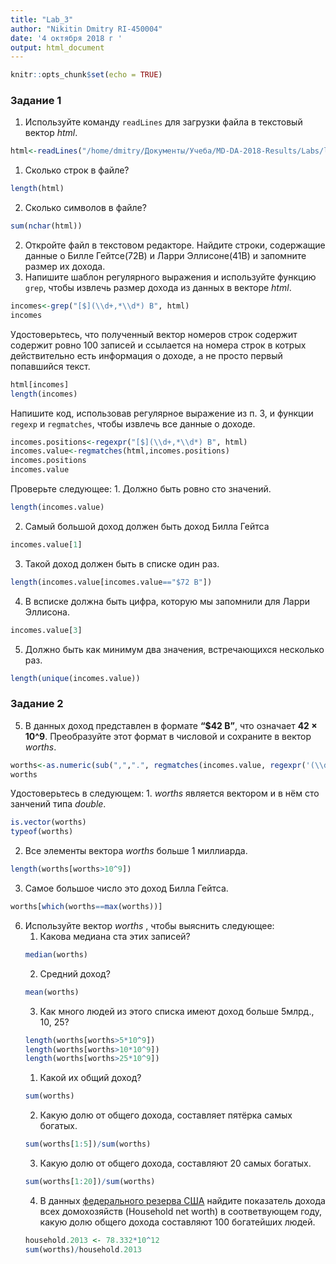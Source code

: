 ```yaml
---
title: "Lab_3"
author: "Nikitin Dmitry RI-450004"
date: '4 октября 2018 г '
output: html_document
---
```


```r
knitr::opts_chunk$set(echo = TRUE)
```
### Задание 1
1. Используйте команду ``readLines`` для загрузки файла в текстовый вектор _html_.
```r
html<-readLines("/home/dmitry/Документы/Учеба/MD-DA-2018-Results/Labs/lab3/forbes.htm" )
```
   1. Сколько строк в файле?
```r
length(html)
```
   2. Сколько символов в файле?
```r
sum(nchar(html))
```
2. Откройте файл в текстовом редакторе. Найдите строки, содержащие данные о Билле Гейтсе(72B) и Ларри Эллисоне(41B) и запомните размер их дохода.
3. Напишите шаблон регулярного выражения и используйте функцию ``grep``, чтобы извлечь размер дохода из данных в векторе _html_.
```r
incomes<-grep("[$](\\d+,*\\d*) B", html)
incomes
```
Удостоверьтесь, что полученный вектор номеров строк содержит содержит ровно 100 записей и ссылается на номера строк в котрых действительно есть
информация о доходе, а не просто первый попавшийся текст.
```r
html[incomes]
length(incomes)
```
Напишите код, использовав регулярное выражение из п. 3, и функции ``regexp`` и ``regmatches``, чтобы извлечь все данные о доходе.
```r
incomes.positions<-regexpr("[$](\\d+,*\\d*) B", html)
incomes.value<-regmatches(html,incomes.positions)
incomes.positions
incomes.value
```
Проверьте следующее:
   1. Должно быть ровно сто значений.
```r
length(incomes.value)
```
   2. Самый большой доход должен быть доход Билла Гейтса
```r
incomes.value[1]
```
   3. Такой доход должен быть в списке один раз.
```r
length(incomes.value[incomes.value=="$72 B"])
```
   4. В всписке должна быть цифра, которую мы запомнили для Ларри Эллисона.
```r
incomes.value[3]
```
   5. Должно быть как минимум два значения, встречающихся несколько раз.
```r
length(unique(incomes.value))
```

### Задание 2
5. В данных доход представлен в формате **"$42 B"**, что означает **42 × 10^9**.
Преобразуйте этот формат в числовой и сохраните в вектор _worths_. 
```r
worths<-as.numeric(sub(",",".", regmatches(incomes.value, regexpr('(\\d+,*\\d*)',incomes.value))))*10^9 
worths
```
Удостоверьтесь в следующем:
   1. _worths_ является вектором и в нём сто занчений типа _double_.
```r
is.vector(worths)
typeof(worths)
```
   2. Все элементы вектора _worths_ больше 1 миллиарда.
```r
length(worths[worths>10^9])
```
   3. Самое большое число это доход Билла Гейтса.
```r
worths[which(worths==max(worths))]
```
6. Используйте вектор _worths_ , чтобы выяснить следующее:
   1. Какова медиана ста этих записей?
```r
median(worths)
```
   2. Средний доход?
```r
mean(worths)
```
   3. Как много людей из этого списка имеют доход больше 5млрд., 10, 25?
```r
length(worths[worths>5*10^9])
length(worths[worths>10*10^9])
length(worths[worths>25*10^9])
```
   1. Какой их общий доход?
```r
sum(worths)
```
   2. Какую долю от общего дохода, составляет пятёрка самых богатых.
```r
sum(worths[1:5])/sum(worths)
```
   3. Какую долю от общего дохода, составляют 20 самых богатых.
```r
sum(worths[1:20])/sum(worths)
```
   4. В данных [федерального резерва США](https://www.federalreserve.gov/releases/z1/current/html/introductory_text.htm) найдите
   показатель дохода всех домохозяйств (Household net worth) в соответвующем году, какую долю
   общего дохода составляют 100 богатейших людей.
```r
household.2013 <- 78.332*10^12
sum(worths)/household.2013
```
